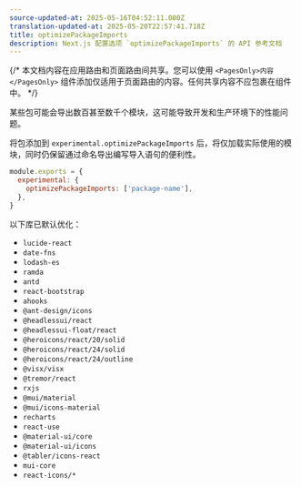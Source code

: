 ```yaml
---
source-updated-at: 2025-05-16T04:52:11.000Z
translation-updated-at: 2025-05-20T22:57:41.718Z
title: optimizePackageImports
description: Next.js 配置选项 `optimizePackageImports` 的 API 参考文档
---
```


{/* 本文档内容在应用路由和页面路由间共享。您可以使用 `<PagesOnly>内容</PagesOnly>` 组件添加仅适用于页面路由的内容。任何共享内容不应包裹在组件中。 */}

某些包可能会导出数百甚至数千个模块，这可能导致开发和生产环境下的性能问题。

将包添加到 `experimental.optimizePackageImports` 后，将仅加载实际使用的模块，同时仍保留通过命名导出编写导入语句的便利性。

```js filename="next.config.js"
module.exports = {
  experimental: {
    optimizePackageImports: ['package-name'],
  },
}
```

以下库已默认优化：

- `lucide-react`
- `date-fns`
- `lodash-es`
- `ramda`
- `antd`
- `react-bootstrap`
- `ahooks`
- `@ant-design/icons`
- `@headlessui/react`
- `@headlessui-float/react`
- `@heroicons/react/20/solid`
- `@heroicons/react/24/solid`
- `@heroicons/react/24/outline`
- `@visx/visx`
- `@tremor/react`
- `rxjs`
- `@mui/material`
- `@mui/icons-material`
- `recharts`
- `react-use`
- `@material-ui/core`
- `@material-ui/icons`
- `@tabler/icons-react`
- `mui-core`
- `react-icons/*`
